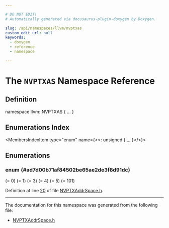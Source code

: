 ```yaml
---

# DO NOT EDIT!
# Automatically generated via docusaurus-plugin-doxygen by Doxygen.

slug: /api/namespaces/llvm/nvptxas
custom_edit_url: null
keywords:
  - doxygen
  - reference
  - namespace

---
```





# The `NVPTXAS` Namespace Reference

<DoxygenPage pluginConfig={pluginConfig}>



## Definition

<CodeBlock>namespace llvm::NVPTXAS &#123; ... &#125;</CodeBlock>

## Enumerations Index

<MembersIndex>

<MembersIndexItem
  type="enum"
  name={<>: unsigned &#123; <a href="#ad7d00b71af84502be65ae2de3f8d91dc">...</a> &#125;</>}>
</MembersIndexItem>

</MembersIndex>


<SectionDefinition>

## Enumerations

### enum  {#ad7d00b71af84502be65ae2de3f8d91dc}

<MemberDefinition
  prototype="enum llvm::NVPTXAS::AddressSpace : unsigned">

<EnumerationList title="Enumeration values">

<Link id="ad7d00b71af84502be65ae2de3f8d91dca6c5cbbdf5d30037891306aa6f4924861" />
<EnumerationListItem name="ADDRESS_SPACE_GENERIC">
 (= 0)
</EnumerationListItem>

<Link id="ad7d00b71af84502be65ae2de3f8d91dcaceddeb6fcb76cf8bc90c36c67921458d" />
<EnumerationListItem name="ADDRESS_SPACE_GLOBAL">
 (= 1)
</EnumerationListItem>

<Link id="ad7d00b71af84502be65ae2de3f8d91dca84ed6691f422fcd91883fe2c2f9e6520" />
<EnumerationListItem name="ADDRESS_SPACE_SHARED">
 (= 3)
</EnumerationListItem>

<Link id="ad7d00b71af84502be65ae2de3f8d91dcaa7701b34c71eb9e5350dc4d064e1f277" />
<EnumerationListItem name="ADDRESS_SPACE_CONST">
 (= 4)
</EnumerationListItem>

<Link id="ad7d00b71af84502be65ae2de3f8d91dca5422550a7a085ef37ff834c019121b9b" />
<EnumerationListItem name="ADDRESS_SPACE_LOCAL">
 (= 5)
</EnumerationListItem>

<Link id="ad7d00b71af84502be65ae2de3f8d91dca145cc11601487c71350537df3e7c3a12" />
<EnumerationListItem name="ADDRESS_SPACE_PARAM">
 (= 101)
</EnumerationListItem>

</EnumerationList>

Definition at line <a href="/docs/api/files/include/include/llvm/include/llvm/support/nvptxaddrspace-h/#l00020">20</a> of file <a href="/docs/api/files/include/include/llvm/include/llvm/support/nvptxaddrspace-h">NVPTXAddrSpace.h</a>.
</MemberDefinition>

</SectionDefinition>

<hr/>

The documentation for this namespace was generated from the following file:

<ul>
<li><a href="/docs/api/files/include/include/llvm/include/llvm/support/nvptxaddrspace-h">NVPTXAddrSpace.h</a></li>
</ul>

</DoxygenPage>
